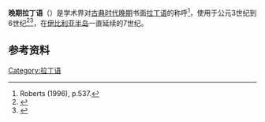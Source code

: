 {{noteTA
|1=zh-hans:哥特;zh-hant:哥德;
}}{{Multiple issues|{{Expand language|1=en|time=2021-02-10T01:27:25+00:00}}
{{Original research|time=2021-03-01T21:05:13+00:00}}
{{Refimprove|time=2021-03-01T21:05:13+00:00}}}}{{Infobox language
|name                 = 晚期拉丁语
|nativename           = {{lang|la|Latinitas serior}}
|region               = “[[我们的海|我们的海]]”地区
|states               = （[[西羅馬帝國|西]]）[[羅馬帝國|羅馬帝國]]、[[東哥德王國|東哥德王國]]、[[高盧帝國|高盧帝國]]
|nation               = 全[[羅馬帝國|羅馬帝國]]（[[東羅馬帝國|东部]]之後被[[通用希臘語|通用希臘語]]取代）
|script               = [[拉丁字母|拉丁字母]]
|era                  = 3-6世纪；发展为[[中世纪拉丁语|中世纪拉丁语]]
|familycolor          = Indo-European
|fam2                 = [[意大利语族|意大利语族]]
|ancestor             = [[古體拉丁語|古體拉丁語]]
|ancestor2            = [[古典拉丁語|古典拉丁語]]
|image                = Simone Martini 003.jpg
|imagesize            =
|imagecaption         = [[希波的奥古斯丁|希波的奥古斯丁]] (354年–430年)，晚期拉丁语写作者
|map                  = Map of Ancient Rome 271 AD.svg
|mapcaption           = 晚期拉丁语使用地区，公元271年
|agency               = 
|fam3                 = [[拉丁-法利希语支|拉丁-法利希语支]]
|fam4                 = [[拉丁语|拉丁语]]
|isoexception         = historical
|glotto               = late1252
|glottorefname        = Late Latin
|glottofoot           = no
}}
'''晚期拉丁语'''（{{lang-la|Latinitas serior}}）是学术界对[[古典时代晚期|古典时代晚期]]书面[[拉丁语|拉丁语]]的称呼<ref name="Roberts537">Roberts (1996), p.537.</ref>，使用于公元3世纪到6世纪<ref>{{cite encyclopedia|title=Late Latin|encyclopedia=Webster's Third New International Dictionary|location=Chicago|publisher=Encyclopædia Britannica, Inc|volume=Volume II, H to R|year=1961}}</ref><ref>{{cite encyclopedia|title=Late Latin|encyclopedia=The American Heritage Dictionary of the English Language|edition=3rd|location=Boston, New York, London|publisher=Houghton Mifflin Company}}</ref>，在[[伊比利亚半岛|伊比利亚半岛]]一直延续的7世纪。

== 参考资料 ==
{{Reflist}}

{{Latin periods}}
[[Category:拉丁语|Category:拉丁语]]